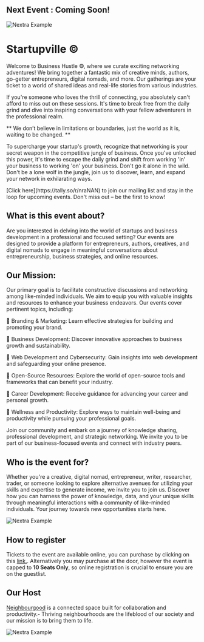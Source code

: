 

## Next Event : Coming Soon!

<Bleed>![Nextra Example](../public/Startupvilleeventartwork.gif)</Bleed>

# Startupville ©

Welcome to Business Hustle ©, where we curate exciting networking adventures! We bring together a fantastic mix of creative minds, authors, go-getter entrepreneurs, digital nomads, and more. Our gatherings are your ticket to a world of shared ideas and real-life stories from various industries.

If you're someone who loves the thrill of connecting, you absolutely can't afford to miss out on these sessions. It's time to break free from the daily grind and dive into inspiring conversations with your fellow adventurers in the professional realm.
 

<Bleed>
  <div style={{ border: '1px solid #888', padding: '4rem 2.5rem', textAlign: 'center' }}>
   ** We don’t believe in limitations or boundaries, just the world as it is, waiting to be changed. **
   
  </div>
</Bleed>

To supercharge your startup's growth, recognize that networking is your secret weapon in the competitive jungle of business. Once you've unlocked this power, it's time to escape the daily grind and shift from working 'in' your business to working 'on' your business. Don't go it alone in the wild. Don't be a lone wolf in the jungle, join us to discover, learn, and expand your network in exhilarating ways.

<Callout>
[Click here](https://tally.so/r/nraNAN) to join our mailing list and stay in the loop for upcoming events. Don't miss out – be the first to know!
</Callout>


## What is this event about?

Are you interested in delving into the world of startups and business development in a professional and focused setting? Our events are designed to provide a platform for entrepreneurs, authors, creatives, and digital nomads to engage in meaningful conversations about entrepreneurship, business strategies, and online resources.

## Our Mission:

Our primary goal is to facilitate constructive discussions and networking among like-minded individuals. We aim to equip you with valuable insights and resources to enhance your business endeavors. Our events cover pertinent topics, including:

🌟 Branding & Marketing: Learn effective strategies for building and promoting your brand.

🌟 Business Development: Discover innovative approaches to business growth and sustainability.

🌟 Web Development and Cybersecurity: Gain insights into web development and safeguarding your online presence.

🌟 Open-Source Resources: Explore the world of open-source tools and frameworks that can benefit your industry.

🌟 Career Development: Receive guidance for advancing your career and personal growth.

🌟 Wellness and Productivity: Explore ways to maintain well-being and productivity while pursuing your professional goals.

Join our community and embark on a journey of knowledge sharing, professional development, and strategic networking. We invite you to be part of our business-focused events and connect with industry peers.

## Who is the event for?

Whether you're a creative, digital nomad, entrepreneur, writer, researcher, trader, or someone looking to explore alternative avenues for utilizing your skills and expertise to generate income, we invite you to join us. Discover how you can harness the power of knowledge, data, and your unique skills through meaningful interactions with a community of like-minded individuals. Your journey towards new opportunities starts here.

<Bleed>![Nextra Example](../public/aloo999.gif)</Bleed> 

## How to register

Tickets to the event are available online, you can purchase by clicking on this [link.](https://pay.ozow.io/p/57GGIKf26e). Alternatively you may purchase at the door, however the event is capped to **10 Seats Only**, so online registration is crucial to ensure you are on the guestlist.

## Our Host 

[Neighbourgood](https://neighbourgood.co.za/) is a connected space built for collaboration and productivity.- Thriving neighbourhoods are the lifeblood of our society and our mission is to bring them to life. 


<Bleed>![Nextra Example](../public/strt.png)</Bleed> 




